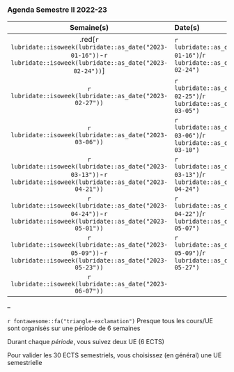 



### Agenda Semestre II  2022-23


| Semaine(s) | Date(s) | Activité  |
|:----------:|:--------|:----------|
| .red[`r lubridate::isoweek(lubridate::as_date("2023-01-16"))`-`r lubridate::isoweek(lubridate::as_date("2023-02-24"))`] | `r lubridate::as_date("2023-01-16")`/`r lubridate::as_date("2023-02-24")`| Semestre II/Période I |
| `r lubridate::isoweek(lubridate::as_date("2023-02-27"))`| `r lubridate::as_date("2023-02-25")`/`r lubridate::as_date("2023-03-05")` | _Vacances Hiver_ |
| `r lubridate::isoweek(lubridate::as_date("2023-03-06"))` | `r lubridate::as_date("2023-03-06")`/`r lubridate::as_date("2023-03-10")`| **Examens Semestre II Pér. I** |
| `r lubridate::isoweek(lubridate::as_date("2023-03-13"))`-`r lubridate::isoweek(lubridate::as_date("2023-04-21"))` | `r lubridate::as_date("2023-03-13")`/`r lubridate::as_date("2023-04-24")`| Semestre II/Période II |
| `r lubridate::isoweek(lubridate::as_date("2023-04-24"))`-`r lubridate::isoweek(lubridate::as_date("2023-05-01"))` | `r lubridate::as_date("2024-04-22")`/`r lubridate::as_date("2023-05-07")`| _Vacances de Printemps_ |
| `r lubridate::isoweek(lubridate::as_date("2023-05-09"))`-`r lubridate::isoweek(lubridate::as_date("2023-05-23"))` | `r lubridate::as_date("2023-05-09")`/`r lubridate::as_date("2023-05-27")`| **Examens Semestre II Pér. II** |
| `r lubridate::isoweek(lubridate::as_date("2023-06-07"))` | | _Jury Session I_ |

--

`r fontawesome::fa("triangle-exclamation")` Presque tous les cours/UE sont organisés sur une période de 6 semaines 

Durant chaque *période*, vous suivez deux UE (6 ECTS)

Pour valider les 30 ECTS semestriels, vous choisissez (en général) une UE semestrielle 

